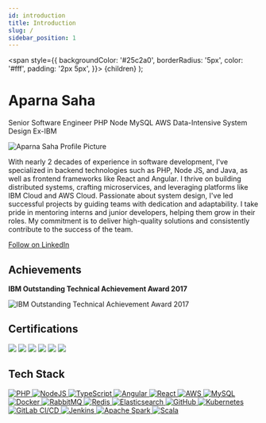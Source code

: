 ```yaml
---
id: introduction
title: Introduction
slug: /
sidebar_position: 1
---
```



  <span
    style={{
      backgroundColor: '#25c2a0',
      borderRadius: '5px',
      color: '#fff',
      padding: '2px 5px',
    }}>
    {children}
  </span>
);


# Aparna Saha

<Highlight>Senior Software Engineer</Highlight> <Highlight>PHP</Highlight> <Highlight>Node</Highlight> <Highlight>MySQL</Highlight> <Highlight>AWS</Highlight> <Highlight>Data-Intensive System Design</Highlight> <Highlight>Ex-IBM</Highlight>


<img src="./img/profile-1.jpg" alt="Aparna Saha Profile Picture" className='profile-pics' />

With nearly 2 decades of experience in software development, I've specialized in backend technologies such as PHP, Node JS, and Java, as well as frontend frameworks like React and Angular. I thrive on building distributed systems, crafting microservices, and leveraging platforms like IBM Cloud and AWS Cloud. Passionate about system design, I've led successful projects by guiding teams with dedication and adaptability. I take pride in mentoring interns and junior developers, helping them grow in their roles. My commitment is to deliver high-quality solutions and consistently contribute to the success of the team.

<div className="link-stack">
  <a className="libutton" href="https://www.linkedin.com/comm/mynetwork/discovery-see-all?usecase=PEOPLE_FOLLOWS&followMember=aparnasaha" target="_blank">Follow on LinkedIn</a>
  <a href="https://www.linkedin.com/in/aparnasaha/" target="_blank" rel="noreferrer" className="profile-social-btn" ><i className="fab fa-linkedin fa-2x"></i></a>
  <a href="https://github.com/treadyaparna" target="_blank" rel="noreferrer" className="profile-social-btn" ><i className="fab fa-github fa-2x"></i></a>
</div>

## Achievements

**IBM Outstanding Technical Achievement Award 2017**

<img src={outstandingTechnicalAchievementAward} alt="IBM Outstanding Technical Achievement Award 2017" className="award-img" />

## Certifications

<div className="link-stack cert-img">
    <a href="https://www.credly.com/badges/a0570710-065d-4978-bf40-c8dbe6e65c3f"><img src={ibmCloudEssentials} /></a>
    <a href="https://www.credly.com/badges/e9d4e073-92be-4449-a2e2-7c15849d773c"><img src={salesIncentivesProfessional} /></a>
    <a href="https://www.credly.com/badges/23aea0ab-3c77-46ac-8d49-f6cdf6c8fb75"><img src={phpTestdome} /></a>
    <a href="https://www.testdome.com/certificates/1f49f88895fb496fbfd3856e6f9bd9b1"><img src={agileExplorer} /></a>
    <a href="https://www.credly.com/badges/fc8245c9-6487-44a4-a194-696da1307b29"><img src={securityAndPrivacyByDesign} /></a>
    <a href="https://www.credly.com/badges/fee22b7d-0cad-4ee1-b5dc-0c435132f896/linked_in_profile"><img src={thinkLikeAHacker} /></a>
</div>

## Tech Stack

<div className="tech-stack">
  <a href="https://www.php.net/" target="_blank" rel="noreferrer">
    <img alt="PHP" src="https://cdn.jsdelivr.net/gh/devicons/devicon/icons/php/php-original.svg" />
  </a>
  <a href="https://nodejs.org/" target="_blank" rel="noreferrer">
    <img alt="NodeJS" src="https://cdn.jsdelivr.net/gh/devicons/devicon/icons/nodejs/nodejs-original.svg" />
  </a>
  <a href="https://www.typescriptlang.org/" target="_blank" rel="noreferrer">
    <img alt="TypeScript" src="https://cdn.jsdelivr.net/gh/devicons/devicon/icons/typescript/typescript-plain.svg" />
  </a>
  <a href="https://angular.io/" target="_blank" rel="noreferrer">
    <img alt="Angular" src="https://cdn.jsdelivr.net/gh/devicons/devicon/icons/angularjs/angularjs-plain.svg" />
  </a>
  <a href="https://reactjs.org/" target="_blank" rel="noreferrer">
    <img alt="React" src="https://cdn.jsdelivr.net/gh/devicons/devicon/icons/react/react-original.svg" />
  </a>
  <a href="https://aws.amazon.com/" target="_blank" rel="noreferrer">
    <img alt="AWS" src="https://cdn.jsdelivr.net/gh/devicons/devicon/icons/amazonwebservices/amazonwebservices-original-wordmark.svg" />
  </a>
  <a href="https://www.mysql.com/" target="_blank" rel="noreferrer">
    <img alt="MySQL" src="https://cdn.jsdelivr.net/gh/devicons/devicon/icons/mysql/mysql-original.svg" />
  </a>
  <a href="https://www.docker.com/" target="_blank" rel="noreferrer">
    <img alt="Docker" src="https://cdn.jsdelivr.net/gh/devicons/devicon/icons/docker/docker-original.svg" />
  </a>
  <a href="https://www.rabbitmq.com/" target="_blank" rel="noreferrer">
    <img alt="RabbitMQ" src="https://cdn.jsdelivr.net/gh/devicons/devicon/icons/rabbitmq/rabbitmq-original.svg" />
  </a>
  <a href="https://redis.io/" target="_blank" rel="noreferrer">
    <img alt="Redis" src="https://cdn.jsdelivr.net/gh/devicons/devicon/icons/redis/redis-original.svg" />
  </a>
  <a href="https://www.elastic.co/" target="_blank" rel="noreferrer">
    <img alt="Elasticsearch" src="https://cdn.jsdelivr.net/gh/devicons/devicon/icons/elasticsearch/elasticsearch-original.svg" />
  </a>
  <a href="https://github.com/" target="_blank" rel="noreferrer">
    <img alt="GitHub" src="https://cdn.jsdelivr.net/gh/devicons/devicon/icons/github/github-original.svg" />
  </a>
  <a href="https://kubernetes.io/" target="_blank" rel="noreferrer">
    <img alt="Kubernetes" src="https://cdn.jsdelivr.net/gh/devicons/devicon/icons/kubernetes/kubernetes-plain.svg" />
  </a>
  <a href="https://about.gitlab.com/stages-devops-lifecycle/continuous-integration/" target="_blank" rel="noreferrer">
    <img alt="GitLab CI/CD" src="https://cdn.jsdelivr.net/gh/devicons/devicon/icons/gitlab/gitlab-original.svg" />
  </a>
  <a href="https://www.jenkins.io/" target="_blank" rel="noreferrer">
    <img alt="Jenkins" src="https://cdn.jsdelivr.net/gh/devicons/devicon/icons/jenkins/jenkins-original.svg" />
  </a>
  <a href="https://spark.apache.org/" target="_blank" rel="noreferrer">
    <img alt="Apache Spark" src="https://cdn.jsdelivr.net/gh/devicons/devicon/icons/apache/apache-original.svg" />
  </a>
  <a href="https://www.scala-lang.org/" target="_blank" rel="noreferrer">
    <img alt="Scala" src="https://cdn.jsdelivr.net/gh/devicons/devicon/icons/scala/scala-original.svg" />
  </a>
</div>
